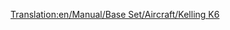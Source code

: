 [[Translation:en/Manual/Base Set/Aircraft/Kelling K6]]

{{it/Manuale/Set base/Aeromobili/StatAeroplani|Name=Kelling K6
|Image=[[File:en/Manual/Base Set/Aircraft/KellingK6.png|Kelling K6]]
|Costo=612.042
|Velocità=952 km/h
|Annuale=97.924
|Progettato=2026
|Vita=22
|Tipo=Grande
|Capacità=110 passeggeri e 25 sacchi postali
|Riadattabile=
*135 sacchi postali
*68 casse di beni
*34 tonnellate di cibo, borse di valori o sacchi di oro/diamanti
|Descrizione=Aereo futuristico ed immaginario. Kelling è un'azienda sconosciuta, che produce unicamente [[it/Manuale/Set base/Treni/Kelling 3100|motrici diesel]] negli scenari subtropicali.
|Real-life=Velivolo immaginario, nessuna corrispondenza con la realtà.
}}





  

        

             

         